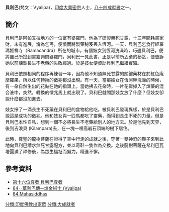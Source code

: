 '''貝利巴'''(梵文：Vyalipa)，[[印度|印度]][[大乘|大乘]][[密宗|密宗]]人士，[[八十四大成就者|八十四成就者]]之一。
==簡介==
貝利巴是阿帕叉拉地方的一位富有婆羅門，他為了研製無死甘露，十三年間耗盡家財，未有進展，淪為乞丐，便憤而將製藥秘笈丟入恆河。一天，貝利巴乞食行經羅瑪姬祥寺（Ramacandra）所在的城市，有個妓女到恆河洗澡時，巧遇貝利巴，便將自己所撿到書籍詢問婆羅門，貝利巴一見此書，正是以前所丟棄的秘笈，便告訴她以前煉製長生不老藥的失敗經過。於是妓女便資助貝利巴繼續實驗。

貝利巴依照相同的程序再練習一年，因為他不知道無死甘露的關鍵藥材在於紅色庵摩羅果，所以任何轉換的徵兆都沒出現。有一天，當那妓女在恆河畔洗澡的時候，有一朵自然生出的花黏在她的指頭上。當她拂去花朵時，一片花瓣掉入了煉藥的混合液中，突然，轉換的徵兆馬上就出現了。貝利巴就問那妓女放了什麼？但妓女卻說什麼都沒加進去。

妓女摻了一滴長生不死藥在貝利巴的食物給他吃。被貝利巴發現異樣，於是貝利巴說這是成功的徵兆。他和妓女與一匹馬都吃了靈藥，而得到長生不死的力量。但是貝利巴本性自私，想到一個不必將長生不老藥給別人的地方去。於是他先到天界，後到吉浪貝 (Kilampara)去，在一塊一哩高岩石頂端的樹下居住。

此時，尊聖的龍樹菩薩在證得了空中行走的成就之後，穿著一雙神奇的鞋子來到此地向貝利巴請求無死甘露配方，並以奇鞋一隻作為交換。之後龍樹菩薩在希利巴瓦塔圓滿了禪修後，為眾生福祉而努力，精進不懈。
==參考資料==
{{reflist}}
*[http://www.lopon.org.tw/teachings/page2_1.aspx?cid=100&lid=101&id=4618 第十六位尊者 貝利巴尊者] {{Wayback|url=http://www.lopon.org.tw/teachings/page2_1.aspx?cid=100&lid=101&id=4618 |date=20200929225950 }}
*[https://web.archive.org/web/20140903130434/http://www.karmapa-news.com/page3_8_84.php 84--華利巴傳--煉金術士 (Vyalipa)]
*[http://www.tsemrinpoche.com/tsem-tulku-rinpoche/buddhas-dharma/vajradhara-and-84-mahasiddhas.html 84 Mahasiddhas]{{Wayback|url=http://www.tsemrinpoche.com/tsem-tulku-rinpoche/buddhas-dharma/vajradhara-and-84-mahasiddhas.html |date=20140905044317 }}
{{84Buddhist}}
[[分類:印度佛教出家眾|分類:印度佛教出家眾]]
[[分類:大成就者|分類:大成就者]]